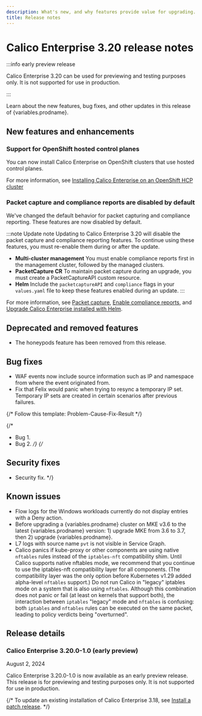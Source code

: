 ```yaml
---
description: What's new, and why features provide value for upgrading.
title: Release notes
---
```



# Calico Enterprise 3.20 release notes

:::info early preview release

Calico Enterprise 3.20 can be used for previewing and testing purposes only.
It is not supported for use in production.

:::

Learn about the new features, bug fixes, and other updates in this release of {variables.prodname}.

## New features and enhancements

### Support for OpenShift hosted control planes

You can now install Calico Enterprise on OpenShift clusters that use hosted control planes.

For more information, see [Installing Calico Enterprise on an OpenShift HCP cluster](../getting-started/install-on-clusters/openshift/hostedcontrolplanes.mdx)

### Packet capture and compliance reports are disabled by default

We've changed the default behavior for packet capturing and compliance reporting.
These features are now disabled by default.

:::note Update note
Updating to Calico Enterprise 3.20 will disable the packet capture and compliance reporting features.
To continue using these features, you must re-enable them during or after the update.
* **Multi-cluster management** You must enable compliance reports first in the management cluster, followed by the managed clusters.
* **PacketCapture CR** To maintain packet capture during an upgrade, you must create a PacketCaptureAPI custom resource.
* **Helm** Include the `packetcaptureAPI` and `compliance` flags in your `values.yaml` file to keep these features enabled during an update.
:::

For more information, see [Packet capture](../visibility/packetcapture.mdx), [Enable compliance reports](../compliance/enable-compliance.mdx), and [Upgrade Calico Enterprise installed with Helm](../getting-started/upgrading/upgrading-enterprise/kubernetes-upgrade-tsee/helm#upgrade-from-313-or-later).

## Deprecated and removed features

* The honeypods feature has been removed from this release.

## Bug fixes

* WAF events now include source information such as IP and namespace from where the event originated from.
* Fix that Felix would panic when trying to resync a temporary IP set. Temporary IP sets are created in certain scenarios after previous failures.


{/* Follow this template: Problem-Cause-Fix-Result */}

{/*
* Bug 1.
* Bug 2.
*/}
{/*
## Security fixes

* Security fix.
*/}

## Known issues

* Flow logs for the Windows workloads currently do not display entries with a Deny action.
* Before upgrading a {variables.prodname} cluster on MKE v3.6 to the latest {variables.prodname} version: 1) upgrade MKE from 3.6 to 3.7, then 2) upgrade {variables.prodname}.
* L7 logs with source name `pvt` is not visible in Service Graph.
* Calico panics if kube-proxy or other components are using native `nftables` rules instead of the `iptables-nft` compatibility shim. Until Calico supports native nftables mode, we recommend that you continue to use the iptables-nft compatibility layer for all components. (The compatibility layer was the only option before Kubernetes v1.29 added alpha-level `nftables` support.) Do not run Calico in "legacy" iptables mode on a system that is also using `nftables`. Although this combination does not panic or fail (at least on kernels that support both), the interaction between `iptables` "legacy" mode and `nftables` is confusing: both `iptables` and `nftables` rules can be executed on the same packet, leading to policy verdicts being "overturned".

## Release details

### Calico Enterprise 3.20.0-1.0 (early preview)

August 2, 2024

Calico Enterprise 3.20.0-1.0 is now available as an early preview release.
This release is for previewing and testing purposes only.
It is not supported for use in production.

{/*
To update an existing installation of Calico Enterprise 3.18, see [Install a patch release](../getting-started/manifest-archive.mdx).
*/}
